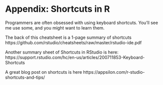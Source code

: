 # Appendix: Shortcuts in R

Programmers are often obsessed with using keyboard shortcuts.  You'll see me use some, and you might want to learn them. 

The back of this cheatsheet is a 1-page summary of shortcuts 
https://github.com/rstudio/cheatsheets/raw/master/rstudio-ide.pdf

Another summary sheet of Shortcuts in RStudio is here:
https://support.rstudio.com/hc/en-us/articles/200711853-Keyboard-Shortcuts

A great blog post on shortcuts is here
https://appsilon.com/r-studio-shortcuts-and-tips/